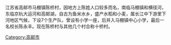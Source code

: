 {{unreferenced|time=2011-06-18T12:15:35+00:00}}
江苏省高邮市马棚镇陈桥村，因地方上陈姓人口较多而名，南临马棚镇和横径河，东临京杭大运河和高邮湖，自古为鱼米水乡，盛产水稻和小麦，属长江中下游里下河地区气候，下设7个生产队，曾设有小学一座，后并入马棚镇中心小学，最后一名校长陈永丰。现在陈桥村与其他几个村合称十桥村。


[[Category:高邮市|Category:高邮市]]